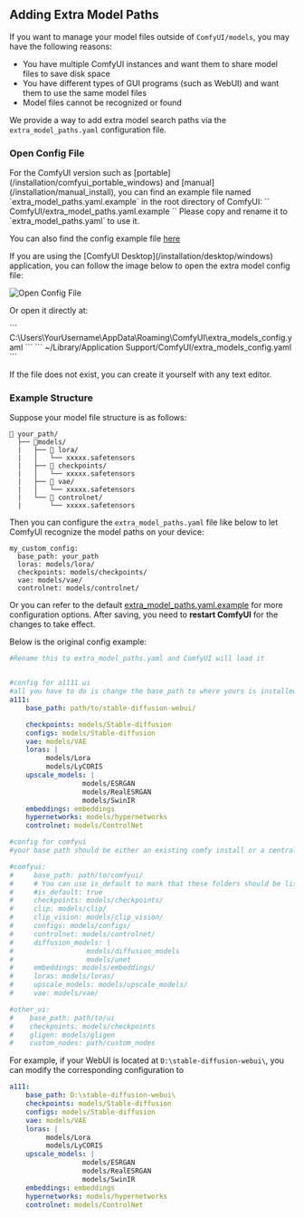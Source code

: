 ## Adding Extra Model Paths

If you want to manage your model files outside of `ComfyUI/models`, you may have the following reasons:

- You have multiple ComfyUI instances and want them to share model files to save disk space
- You have different types of GUI programs (such as WebUI) and want them to use the same model files
- Model files cannot be recognized or found

We provide a way to add extra model search paths via the `extra_model_paths.yaml` configuration file.

### Open Config File

<Tabs>
  <Tab title="Portable/Manual Install">
  For the ComfyUI version such as [portable](/installation/comfyui_portable_windows) and [manual](/installation/manual_install), you can find an example file named `extra_model_paths.yaml.example` in the root directory of ComfyUI:
  ``
  ComfyUI/extra_model_paths.yaml.example
  ``
  Please copy and rename it to `extra_model_paths.yaml` to use it.

  You can also find the config example file [here](https://github.com/comfyanonymous/ComfyUI/blob/master/extra_model_paths.yaml.example)
  
  </Tab>
  <Tab title="Desktop Application">
  If you are using the [ComfyUI Desktop](/installation/desktop/windows) application, you can follow the image below to open the extra model config file:

  ![Open Config File](/images/desktop/extra_model_paths.jpg)

  Or open it directly at:

  <Tabs>
    <Tab title="Windows">
      ```
      C:\Users\YourUsername\AppData\Roaming\ComfyUI\extra_models_config.yaml
      ```
    </Tab>
    <Tab title="macOS">
      ```
      ~/Library/Application Support/ComfyUI/extra_models_config.yaml
      ```
    </Tab>
  </Tabs>
  </Tab>
</Tabs>

If the file does not exist, you can create it yourself with any text editor.

### Example Structure

Suppose your model file structure is as follows:

```
📁 your_path/
  ├── 📁models/
  |   ├── 📁 lora/
  |   │   └── xxxxx.safetensors
  |   ├── 📁 checkpoints/
  |   │   └── xxxxx.safetensors
  |   ├── 📁 vae/
  |   │   └── xxxxx.safetensors
  |   └── 📁 controlnet/
  |       └── xxxxx.safetensors
```

Then you can configure the `extra_model_paths.yaml` file like below to let ComfyUI recognize the model paths on your device:

```
my_custom_config:
  base_path: your_path
  loras: models/lora/
  checkpoints: models/checkpoints/
  vae: models/vae/
  controlnet: models/controlnet/
```

Or you can refer to the default [extra_model_paths.yaml.example](https://github.com/comfyanonymous/ComfyUI/blob/master/extra_model_paths.yaml.example) for more configuration options. After saving, you need to **restart ComfyUI** for the changes to take effect.

Below is the original config example:

```yaml
#Rename this to extra_model_paths.yaml and ComfyUI will load it


#config for a1111 ui
#all you have to do is change the base_path to where yours is installed
a111:
    base_path: path/to/stable-diffusion-webui/

    checkpoints: models/Stable-diffusion
    configs: models/Stable-diffusion
    vae: models/VAE
    loras: |
         models/Lora
         models/LyCORIS
    upscale_models: |
                  models/ESRGAN
                  models/RealESRGAN
                  models/SwinIR
    embeddings: embeddings
    hypernetworks: models/hypernetworks
    controlnet: models/ControlNet

#config for comfyui
#your base path should be either an existing comfy install or a central folder where you store all of your models, loras, etc.

#comfyui:
#     base_path: path/to/comfyui/
#     # You can use is_default to mark that these folders should be listed first, and used as the default dirs for eg downloads
#     #is_default: true
#     checkpoints: models/checkpoints/
#     clip: models/clip/
#     clip_vision: models/clip_vision/
#     configs: models/configs/
#     controlnet: models/controlnet/
#     diffusion_models: |
#                  models/diffusion_models
#                  models/unet
#     embeddings: models/embeddings/
#     loras: models/loras/
#     upscale_models: models/upscale_models/
#     vae: models/vae/

#other_ui:
#    base_path: path/to/ui
#    checkpoints: models/checkpoints
#    gligen: models/gligen
#    custom_nodes: path/custom_nodes

```

For example, if your WebUI is located at `D:\stable-diffusion-webui\`, you can modify the corresponding configuration to
```yaml
a111:
    base_path: D:\stable-diffusion-webui\
    checkpoints: models/Stable-diffusion
    configs: models/Stable-diffusion
    vae: models/VAE
    loras: |
         models/Lora
         models/LyCORIS
    upscale_models: |
                  models/ESRGAN
                  models/RealESRGAN
                  models/SwinIR
    embeddings: embeddings
    hypernetworks: models/hypernetworks
    controlnet: models/ControlNet
```
